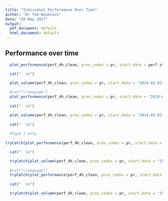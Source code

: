 ```yaml
---
title: "Individual Performance Over Time"
author: "Dr Tom Woodcock"
date: "20 May 2017"
output:
  pdf_document: default
  html_document: default
---
```

\newpage
## Performance over time
```r
  
  plot_performance(perf_4h_clean, prov_codes = pr, start.date = perf.start.date, end.date = perf.end.date, brk.date = perf.brk.date, all_provs = all_provs, pr_name = pr_name)

  cat("  \n")

  plot_volume(perf_4h_clean, prov_codes = pr, start.date = "2014-02-01",end.date = "2017-05-01", brk.date = "2016-02-01", all_provs = all_provs)
  
  #cat("\\newpage")
  plot_performance(perf_4h_clean, prov_codes = pr, start.date = "2014-02-01",end.date = "2017-05-01", brk.date = "2016-02-01", adm_only = TRUE, max_lower_y_scale = 40, all_provs = all_provs, pr_name = pr_name)
  
  cat("  \n")

  plot_volume(perf_4h_clean, prov_codes = pr, start.date = "2014-02-01",end.date = "2017-05-01", brk.date = "2016-02-01", adm_only = TRUE, min_upper_y_scale = 750, all_provs = all_provs)
  
  cat("  \n")
  
  #Type 1 only
  
tryCatch(plot_performance(perf_4h_clean, prov_codes = pr, start.date = "2014-02-01",end.date = "2017-05-01", brk.date = "2016-02-01", all_provs = all_provs, dept_types = c('1'), pr_name = pr_name), error=function(e) NULL)

  cat("  \n")

  tryCatch(plot_volume(perf_4h_clean, prov_codes = pr, start.date = "2014-02-01",end.date = "2017-05-01", brk.date = "2016-02-01", all_provs = all_provs, dept_types = c('1')), error=function(e) NULL)
  
  #cat("\\newpage")
  tryCatch(plot_performance(perf_4h_clean, prov_codes = pr, start.date = "2014-02-01",end.date = "2017-05-01", brk.date = "2016-02-01", adm_only = TRUE, max_lower_y_scale = 40, all_provs = all_provs, dept_types = c('1'), pr_name = pr_name), error=function(e) NULL)
  
  cat("  \n")

  tryCatch(plot_volume(perf_4h_clean, prov_codes = pr, start.date = "2014-02-01",end.date = "2017-05-01", brk.date = "2016-02-01", adm_only = TRUE, min_upper_y_scale = 750, all_provs = all_provs, dept_types = c('1')), error=function(e) NULL)
  
```